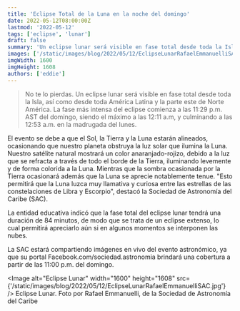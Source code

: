 ```yaml
---
title: 'Eclipse Total de la Luna en la noche del domingo'
date: 2022-05-12T08:00:00Z
lastmod: '2022-05-12'
tags: ['eclipse', 'lunar']
draft: false
summary: 'Un eclipse lunar será visible en fase total desde toda la Isla, así como desde toda América Latina y la parte este de Norte América.'
images: ['/static/images/blog/2022/05/12/EclipseLunarRafaelEmmanuelliSAC.jpg']
imgWidth: 1600
imgHeight: 1608
authors: ['eddie']
---
```


> No te lo pierdas. Un eclipse lunar será visible en fase total desde toda la Isla, así como desde toda América Latina y la parte este de Norte América. La fase más intensa del eclipse comienza a las 11:29 p.m. AST del domingo, siendo el máximo a las 12:11 a.m, y culminando a las 12:53 a.m. en la madrugada del lunes.

El evento se debe a que el Sol, la Tierra y la Luna estarán alineados, ocasionando que nuestro planeta obstruya la luz solar que ilumina la Luna. Nuestro satélite natural mostrará un color anaranjado-rojizo, debido a la luz que se refracta a través de todo el borde de la Tierra, iluminando levemente y de forma colorida a la Luna. Mientras que la sombra ocasionada por la Tierra ocasionará además que la Luna se aprecie notablemente tenue. "Esto permitirá que la Luna luzca muy llamativa y curiosa entre las estrellas de las constelaciones de Libra y Escorpio", destacó la Sociedad de Astronomía del Caribe (SAC).

La entidad educativa indicó que la fase total del eclipse lunar tendrá una duración de 84 minutos, de modo que se trata de un eclipse extenso, lo cual permitirá apreciarlo aún si en algunos momentos se interponen las nubes.

La SAC estará compartiendo imágenes en vivo del evento astronómico, ya que su portal Facebook.com/sociedad.astronomia brindará una cobertura a partir de las 11:00 p.m. del domingo.

<Image
  alt="Eclipse Lunar"
  width="1600"
  height="1608"
  src={'/static/images/blog/2022/05/12/EclipseLunarRafaelEmmanuelliSAC.jpg'}
/>
<ImageCaption>
  Eclipse Lunar. Foto por Rafael Emmanuelli, de la Sociedad de Astronomía del Caribe
</ImageCaption>
